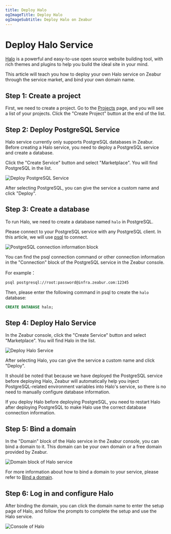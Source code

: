 ```yaml
---
title: Deploy Halo
ogImageTitle: Deploy Halo
ogImageSubtitle: Deploy Halo on Zeabur
---
```



<WorkingInProgress />

# Deploy Halo Service

[Halo](https://halo.run/) is a powerful and easy-to-use open source website building tool, with rich themes and plugins to help you build the ideal site in your mind.

This article will teach you how to deploy your own Halo service on Zeabur through the service market, and bind your own domain name.

## Step 1: Create a project

First, we need to create a project. Go to the [Projects](https://dash.zeabur.com/projects) page, and you will see a list of your projects. Click the "Create Project" button at the end of the list.

## Step 2: Deploy PostgreSQL Service

Halo service currently only supports PostgreSQL databases in Zeabur. Before creating a Halo service, you need to deploy a PostgreSQL service and create a database.

Click the "Create Service" button and select "Marketplace". You will find PostgreSQL in the list.

![Deploy PostgreSQL Service](/marketplace/halo/deploy-postgresql.en-US.png)

After selecting PostgreSQL, you can give the service a custom name and click "Deploy".

## Step 3: Create a database

To run Halo, we need to create a database named `halo` in PostgreSQL.

Please connect to your PostgreSQL service with any PostgreSQL client. In this article, we will use [psql](https://www.postgresql.org/docs/9.1/app-psql.html) to connect.

![PostgreSQL connection information block](/marketplace/halo/postgre-connect.en-US.png)

You can find the psql connection command or other connection information in the "Connection" block of the PostgreSQL service in the Zeabur console.

For example：

```bash
psql postgresql://root:password@infra.zeabur.com:12345
```

Then, please enter the following command in psql to create the `halo` database:

```sql
CREATE DATABASE halo;
```

## Step 4: Deploy Halo Service

In the Zeabur console, click the "Create Service" button and select "Marketplace". You will find Halo in the list.

![Deploy Halo Service](/marketplace/halo/deploy-halo.en-US.png)

After selecting Halo, you can give the service a custom name and click "Deploy".

<Callout>
It should be noted that because we have deployed the PostgreSQL service before deploying Halo, Zeabur will automatically help you inject PostgreSQL-related environment variables into Halo's service, so there is no need to manually configure database information.

If you deploy Halo before deploying PostgreSQL, you need to restart Halo after deploying PostgreSQL to make Halo use the correct database connection information.

</Callout>

## Step 5: Bind a domain

In the "Domain" block of the Halo service in the Zeabur console, you can bind a domain to it. This domain can be your own domain or a free domain provided by Zeabur.

![Domain block of Halo service](/marketplace/halo/halo-domain.en-US.png)

For more information about how to bind a domain to your service, please refer to [Bind a domain](/deploy/domain-binding).

## Step 6: Log in and configure Halo

After binding the domain, you can click the domain name to enter the setup page of Halo, and follow the prompts to complete the setup and use the Halo service.

![Console of Halo](/marketplace/halo/halo-console.en-US.png)

